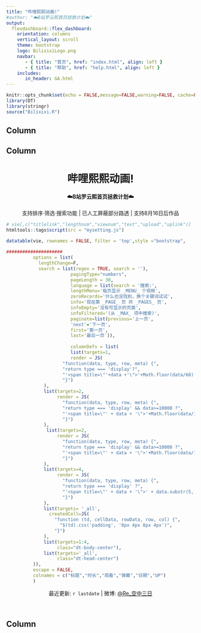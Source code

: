 ```yaml
---
title: "哔哩熙熙动画!"
#author: "☁️B站罗云熙首页拯救计划☁️"
output: 
  flexdashboard::flex_dashboard:
    orientation: columns
    vertical_layout: scroll
    theme: bootstrap
    logo: BilixixiLogo.png
    navbar:
       - { title: "首页", href: "index.html", align: left }
       - { title: "帮助", href: "help.html", align: left }
    includes:
       in_header: GA.html
---
```


```r
knitr::opts_chunk$set(echo = FALSE,message=FALSE,warning=FALSE, cache=FALSE)
library(DT)
library(stringr)
source("Bilixixi.R")

```


Column {data-width=200}
-----------------------------------------------------------------------



Column {data-width=650}
-----------------------------------------------------------------------


<center>

<h1> 哔哩熙熙动画!</h1>
<h4>☁️B站罗云熙首页拯救计划☁️</h4>

支持排序·筛选·搜索功能 | 已人工屏蔽部分路透 | 支持8月16日后作品

</center>


```r
# vie[,c("titlelink","lengthnum","viewnum","text","upload","uplink")]
htmltools::tags$script(src = "mysetting.js")

datatable(vie, rownames = FALSE, filter = 'top',style ="bootstrap",
          
#####################
          options = list(
            lengthChange=F,
            search = list(regex = TRUE, search = ''),
                        pagingType="numbers",
                        pageLength = 30,
                        language = list(search = '搜索:',
                        lengthMenu='每页显示 _MENU_ 个视频',
                        zeroRecords='什么也没找到，换个关键词试试',
                        info='现在第 _PAGE_ 页 共 _PAGES_ 页',
                        infoEmpty='没有可显示的页面',
                        infoFiltered='(从 _MAX_ 项中搜索)',
                        paginate=list(previous='上一页',
                        'next'='下一页',
                        first='第一页',
                        last='最后一页')),
                        
                        columnDefs = list(
                        list(targets=1,
                        render = JS(
                     "function(data, type, row, meta) {",
                     "return type === 'display'?",
                     "'<span title=\"'+data +'\">'+Math.floor(data/60) + '分'+Math.floor(data%60)+'秒</span>' : data;",
                     "}")
              ),
              list(targets=2,
                   render = JS(
                     "function(data, type, row, meta) {",
                     "return type === 'display' && data>=10000 ?",
                     "'<span title=\"' + data + '\">'+Math.floor(data/1000)/10+'万</span>' : data;",
                     "}")
              ),
               list(targets=2,
                   render = JS(
                     "function(data, type, row, meta) {",
                     "return type === 'display' && data>=10000 ?",
                     "'<span title=\"' + data + '\">'+Math.floor(data/1000)/10+'万</span>' : data;",
                     "}")
              ),
              list(targets=4,
                   render = JS(
                     "function(data, type, row, meta) {",
                     "return type === 'display' ?",
                     "'<span title=\"' + data + '\">' + data.substr(5, 12) + '</span>' : data;",
                     "}")
              ),
              list(targets= '_all',
                createdCell=JS(
                  "function (td, cellData, rowData, row, col) {",
                    "$(td).css('padding', '8px 4px 8px 4px')",
                  "}")
              ),
              list(targets=1:4,
                   class="dt-body-center"),
              list(targets='_all',
                   class="dt-head-center")
          )),
          escape = FALSE,
          colnames = c("标题","时长","观看","弹幕","日期","UP")
          )

```

<center>
最近更新: `r lastdate` | 微博: [\@Re_空中三日](https://www.weibo.com/6722029638/)
</center>

</br>

Column {data-width=200}
-----------------------------------------------------------------------

